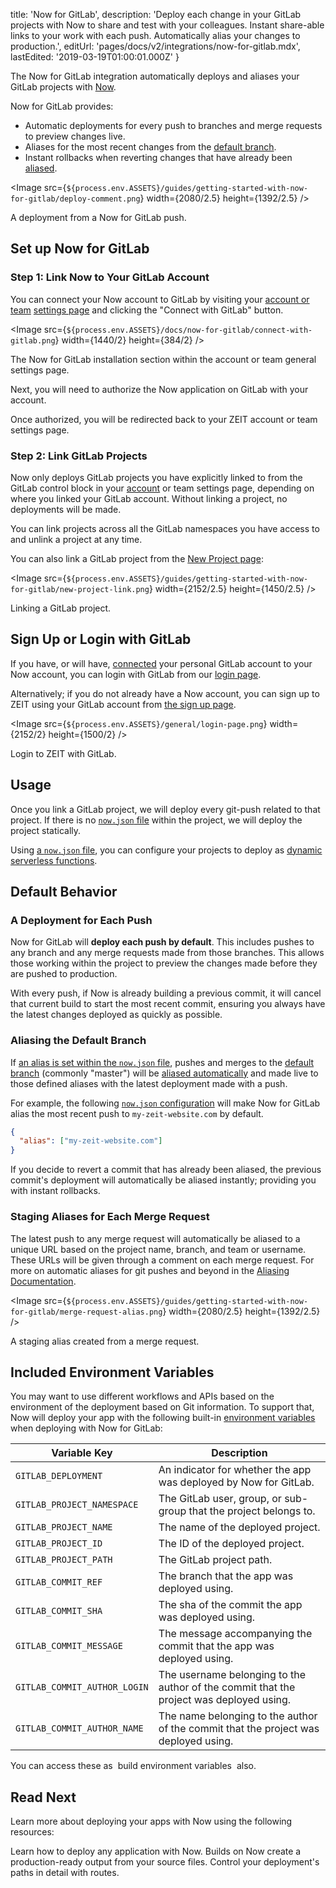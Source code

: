 
  title: 'Now for GitLab',
  description:
    'Deploy each change in your GitLab projects with Now to share and test with your colleagues. Instant share-able links to your work with each push. Automatically alias your changes to production.',
  editUrl: 'pages/docs/v2/integrations/now-for-gitlab.mdx',
  lastEdited: '2019-03-19T01:00:01.000Z'
}

The Now for GitLab integration automatically deploys and aliases your GitLab projects with [Now](/now).

Now for GitLab provides:

- Automatic deployments for every push to branches and merge requests to preview changes live.
- Aliases for the most recent changes from the [default branch](https://docs.gitlab.com/ee/user/project/repository/branches/#default-branch).
- Instant rollbacks when reverting changes that have already been [aliased](/docs/v2/domains-and-aliases/aliasing-a-deployment).

<Image
  src={`${process.env.ASSETS}/guides/getting-started-with-now-for-gitlab/deploy-comment.png`}
  width={2080/2.5}
  height={1392/2.5}
/>
<Caption style={{marginTop: '-40px'}}>A deployment from a Now for GitLab push.</Caption>

## Set up Now for GitLab

### Step 1: Link Now to Your GitLab Account

You can connect your Now account to GitLab by visiting your [account or team](/docs/v2/platform/users-and-teams) [settings page](/account) and clicking the "Connect with GitLab" button.

<Image
src={`${process.env.ASSETS}/docs/now-for-gitlab/connect-with-gitlab.png`}
width={1440/2}
height={384/2}
/>
<Caption>The Now for GitLab installation section within the account or team general settings page.</Caption>

Next, you will need to authorize the Now application on GitLab with your account.

Once authorized, you will be redirected back to your ZEIT account or team settings page.

### Step 2: Link GitLab Projects

Now only deploys GitLab projects you have explicitly linked to from the GitLab control block in your [account](/account) or team settings page, depending on where you linked your GitLab account. Without linking a project, no deployments will be made.

You can link projects across all the GitLab namespaces you have access to and unlink a project at any time.

You can also link a GitLab project from the [New Project page](/new):

<Image
  src={`${process.env.ASSETS}/guides/getting-started-with-now-for-gitlab/new-project-link.png`}
  width={2152/2.5}
  height={1450/2.5}
/>
<Caption style={{marginTop: '-64px'}}>Linking a GitLab project.</Caption>

## Sign Up or Login with GitLab

If you have, or will have, [connected](#step-1:-link-now-to-your-gitlab-account) your personal GitLab account to your Now account, you can login with GitLab from our [login page](/login).

Alternatively; if you do not already have a Now account, you can sign up to ZEIT using your GitLab account from [the sign up page](/signup).

<Image
  src={`${process.env.ASSETS}/general/login-page.png`}
  width={2152/2}
  height={1500/2}
/>
<Caption>Login to ZEIT with GitLab.</Caption>

## Usage

Once you link a GitLab project, we will deploy every git-push related to that project. If there is no [`now.json` file](/docs/v2/deployments/configuration) within the project, we will deploy the project statically.

Using [a `now.json` file](/docs/v2/deployments/configuration), you can configure your projects to deploy as [dynamic serverless functions](/docs/v2/deployments/concepts/lambdas).

## Default Behavior

### A Deployment for Each Push

Now for GitLab will **deploy each push by default**. This includes pushes to any branch and any merge requests made from those branches. This allows those working within the project to preview the changes made before they are pushed to production.

With every push, if Now is already building a previous commit, it will cancel that current build to start the most recent commit, ensuring you always have the latest changes deployed as quickly as possible.

### Aliasing the Default Branch

If [an alias is set within the `now.json` file](/docs/v2/domains-and-aliases/aliasing-a-deployment), pushes and merges to the [default branch](https://docs.gitlab.com/ee/user/project/repository/branches/#default-branch) (commonly "master") will be [aliased automatically](/docs/v2/domains-and-aliases/aliasing-a-deployment) and made live to those defined aliases with the latest deployment made with a push.

For example, the following [`now.json` configuration](/docs/v2/deployments/configuration) will make Now for GitLab alias the most recent push to `my-zeit-website.com` by default.

```json
{
  "alias": ["my-zeit-website.com"]
}
```

If you decide to revert a commit that has already been aliased, the previous commit's deployment will automatically be aliased instantly; providing you with instant rollbacks.

### Staging Aliases for Each Merge Request

The latest push to any merge request will automatically be aliased to a unique URL based on the project name, branch, and team or username. These URLs will be given through a comment on each merge request. For more on automatic aliases for git pushes and beyond in the [Aliasing Documentation](/docs/v2/domains-and-aliases/aliasing-a-deployment/#git-staging-aliases).

<Image
  src={`${process.env.ASSETS}/guides/getting-started-with-now-for-gitlab/merge-request-alias.png`}
  width={2080/2.5}
  height={1392/2.5}
/>
<Caption style={{marginTop: '-40px'}}>A staging alias created from a merge request.</Caption>

## Included Environment Variables

You may want to use different workflows and APIs based on the environment of the deployment based on Git information. To support that, Now will deploy your app with the following built-in [environment variables](/docs/v2/deployments/environment-variables-and-secrets/) when deploying with Now for GitLab:

| Variable Key                 | Description                                                                             |
| ---------------------------- | --------------------------------------------------------------------------------------- |
| `GITLAB_DEPLOYMENT`          | An indicator for whether the app was deployed by Now for GitLab.                        |
| `GITLAB_PROJECT_NAMESPACE`   | The GitLab user, group, or sub-group that the project belongs to.                       |
| `GITLAB_PROJECT_NAME`        | The name of the deployed project.                                                       |
| `GITLAB_PROJECT_ID`          | The ID of the deployed project.                                                         |
| `GITLAB_PROJECT_PATH`        | The GitLab project path.                                                                |
| `GITLAB_COMMIT_REF`          | The branch that the app was deployed using.                                             |
| `GITLAB_COMMIT_SHA`          | The sha of the commit the app was deployed using.                                       |
| `GITLAB_COMMIT_MESSAGE`      | The message accompanying the commit that the app was deployed using.                    |
| `GITLAB_COMMIT_AUTHOR_LOGIN` | The username belonging to the author of the commit that the project was deployed using. |
| `GITLAB_COMMIT_AUTHOR_NAME`  | The name belonging to the author of the commit that the project was deployed using.     |

<Note>
  You can access these as 
  <GenericLink href="https://zeit.co/docs/v2/deployments/configuration/#build-env">
    build environment variables
  </GenericLink>
   also.
</Note>

## Read Next

Learn more about deploying your apps with Now using the following resources:

<Card title="Deployment Basics" href="/docs/v2/deployments/builds">
  Learn how to deploy any application with Now.
</Card>

<Card title="Deployments with Builds" href="/docs/v2/deployments/builds">
  Builds on Now create a production-ready output from your source files.
</Card>

<Card title="Control Your Paths with Routes" href="/docs/v2/deployments/routes">
  Control your deployment's paths in detail with routes.
</Card>

